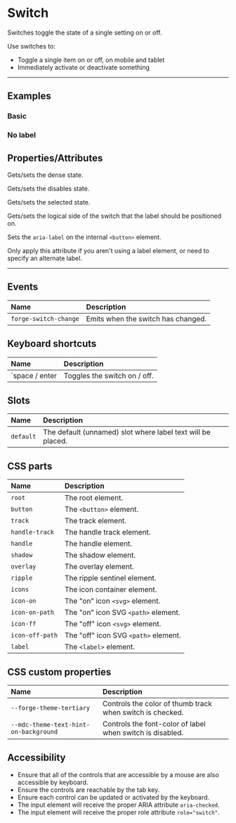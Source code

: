 
<PageSection>

# Switch

Switches toggle the state of a single setting on or off. 

Use switches to:

  - Toggle a single item on or off, on mobile and tablet
  - Immediately activate or deactivate something

</PageSection>

---

<PageSection>

## Examples

### Basic

<LiveDemo dense codeHtml={SwitchDefaultHtml()}>
  <SwitchDemo />
</LiveDemo>

### No label

<LiveDemo dense codeHtml={SwitchNoLabelHtml()}>
  <SwitchDemo hasLabel={false} />
</LiveDemo>

</PageSection>

<PageSection>

## Properties/Attributes

<PropertyDef name="dense" type="boolean" defaultValue="false">

  Gets/sets the dense state.

</PropertyDef>

<PropertyDef name="disabled" type="boolean" defaultValue="false">

  Gets/sets the disables state.

</PropertyDef>

<PropertyDef name="selected" type="boolean" defaultValue="false">

  Gets/sets the selected state.

</PropertyDef>

<PropertyDef name="labelPosition" type="SwitchLabelPosition" defaultValue="'end'">

  Gets/sets the logical side of the switch that the label should be positioned on.

</PropertyDef>

<PropertyDef name="button-aria-label" prop={false} type="string" defaultValue="undefined">

  Sets the `aria-label` on the internal `<button>` element.

  Only apply this attribute if you aren't using a label element, or need to specify an alternate label.

</PropertyDef>

</PageSection>

---

<PageSection>

## Events

| Name                              | Description
| :---------------------------------| :-----------------
| `forge-switch-change`               | Emits when the switch has changed. 

</PageSection>

<PageSection>

## Keyboard shortcuts

| Name                                | Description
| :-----------------------------------| :----------------
| `space / enter                      | Toggles the switch on / off.

</PageSection>

<PageSection>

## Slots

| Name               | Description
| :------------------| :--------------------
| `default`          | The default (unnamed) slot where label text will be placed.

</PageSection>

<PageSection>

## CSS parts

| Name                          | Description
| :-----------------------------| :--------------------
| `root`                        | The root element.
| `button`                      | The `<button>` element.
| `track`                       | The track element.
| `handle-track`                | The handle track element.
| `handle`                      | The handle element.
| `shadow`                      | The shadow element.
| `overlay`                     | The overlay element.
| `ripple`                      | The ripple sentinel element.
| `icons`                       | The icon container element.
| `icon-on`                     | The "on" icon `<svg>` element.
| `icon-on-path`                | The "on" icon SVG `<path>` element.
| `icon-ff`                     | The "off" icon `<svg>` element.
| `icon-off-path`               | The "off" icon SVG `<path>` element.
| `label`                       | The `<label>` element.

</PageSection>

<PageSection>

## CSS custom properties

| Name                                            | Description
| :-----------------------------------------------| :--------------------
| `--forge-theme-tertiary`                        | Controls the color of thumb track when switch is checked.
| `--mdc-theme-text-hint-on-background`           | Controls the font-color of label when switch is disabled.

</PageSection>

<PageSection>

## Accessibility

- Ensure that all of the controls that are accessible by a mouse are also accessible by keyboard.
- Ensure the controls are reachable by the tab key.
- Ensure each control can be updated or activated by the keyboard.
- The input element will receive the proper ARIA attribute `aria-checked`.
- The input element will receive the proper role attribute `role="switch"`.

</PageSection>
